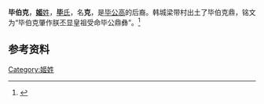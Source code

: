 '''毕伯克'''，[[姬姓|'''姬'''姓]]，[[毕氏|'''毕'''氏]]，名'''克'''，是[[毕公高|毕公高]]的后裔。韩城梁带村出土了毕伯克鼎，铭文为“毕伯克肇作朕丕显皇祖受命毕公鼎彝”。<ref>{{Cite web |url=http://cccp.uchicago.edu/archive/2010FanBronzesConference/2010FanBronzesConference_HanWei.pdf |title=新出金文与西周诸侯称谓的再认识—— 以首阳斋藏器为中心 |accessdate=2012-03-11 |archive-date=2015-01-17 |archive-url=https://web.archive.org/web/20150117070811/http://cccp.uchicago.edu/archive/2010FanBronzesConference/2010FanBronzesConference_HanWei.pdf |dead-url=no }}</ref>


==参考资料==
{{reflist}}

[[Category:姬姓|Category:姬姓]]